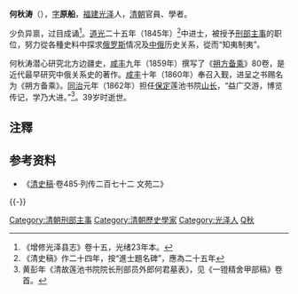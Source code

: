 '''何秋涛'''（{{bd|1824年||1862年|catIdx=H何}}），[[表字|字]]'''原船'''，[[福建|福建]][[光泽|光泽]]人，[[清朝|清朝]]官員、學者。

少负异禀，过目成诵<ref>《增修光泽县志》卷十五，光绪23年本。</ref>。[[道光|道光]]二十五年（1845年）<ref>《清史稿》作二十四年，按“進士題名碑”，應為二十五年</ref>中进士，被授予[[刑部|刑部]][[主事|主事]]的职位，努力從各種史料中探求[[俄罗斯|俄罗斯]]情况及[[中|中]][[俄|俄]]历史关系，從而“知夷制夷”。

何秋涛潜心研究北方边疆史，[[咸丰|咸丰]]九年（1859年）撰写了《[[朔方备乘|朔方备乘]]》80卷，是近代最早研究中俄关系史的著作。[[咸丰|咸丰]]十年（1860年）奉召入觐，进呈之书赐名为《朔方备乘》。[[同治|同治]]元年（1862年）担任[[保定|保定]]莲池书院[[山长|山长]]，“益广交游，博览传记，学乃大进。”<ref>黄彭年《清故莲池书院院长刑部员外郎何君墓表》，见《一镫精舍甲部稿》卷首。</ref>。39岁时逝世。

==注釋==
{{reflist}}

== 参考资料 ==
*《[[清史稿|清史稿]]·卷485·列传二百七十二 文苑二》

{{-}}
{{道光二十五年乙巳恩科殿試金榜}}
{{DEFAULTSORT:He何}}
[[Category:清朝刑部主事|Category:清朝刑部主事]]
[[Category:清朝歷史學家|Category:清朝歷史學家]]
[[Category:光泽人|Category:光泽人]]
[[Category:何姓|Q秋]]